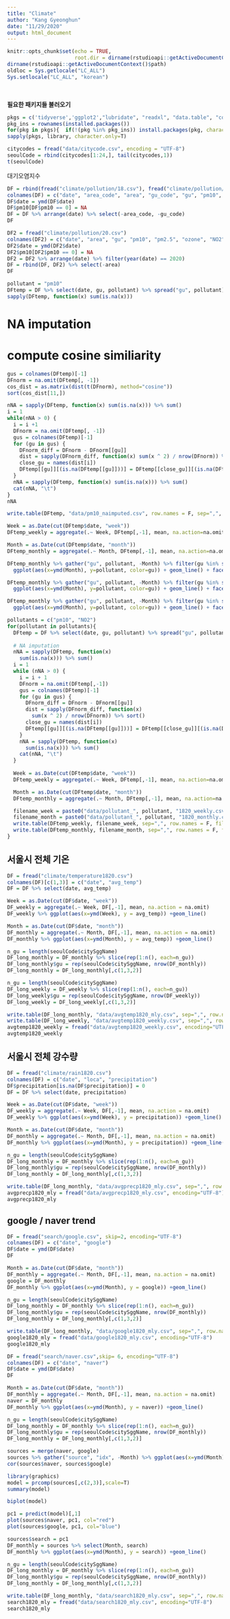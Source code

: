 ```yaml
---
title: "Climate"
author: "Kang Gyeonghun"
date: "11/29/2020"
output: html_document
---
```


```r
knitr::opts_chunk$set(echo = TRUE,
                      root.dir = dirname(rstudioapi::getActiveDocumentContext()$path))
dirname(rstudioapi::getActiveDocumentContext()$path)
oldloc = Sys.getlocale("LC_ALL")
Sys.setlocale("LC_ALL", "korean")
```

<br>

**필요한 패키지들 불러오기**
```r
pkgs = c('tidyverse','ggplot2',"lubridate", "readxl", "data.table", "corrr", "proxy")
pkg_ins = rownames(installed.packages())
for(pkg in pkgs){  if(!(pkg %in% pkg_ins)) install.packages(pkg, character.only=T) }
sapply(pkgs, library, character.only=T)
```

```r
citycodes = fread("data/citycode.csv", encoding = "UTF-8")
seoulCode = rbind(citycodes[1:24,], tail(citycodes,1))
t(seoulCode)
```

대기오염지수

```r
DF = rbind(fread("climate/pollution/18.csv"), fread("climate/pollution/19.csv"))
colnames(DF) = c("date", "area_code", "area", "gu_code", "gu", "pm10", "pm2.5", "ozone", "NO2", "CO", "SO2")
DF$date = ymd(DF$date)
DF$pm10[DF$pm10 == 0] = NA
DF = DF %>% arrange(date) %>% select(-area_code, -gu_code)
DF
```

```r
DF2 = fread("climate/pollution/20.csv")
colnames(DF2) = c("date", "area", "gu", "pm10", "pm2.5", "ozone", "NO2", "CO", "SO2")
DF2$date = ymd(DF2$date)
DF2$pm10[DF2$pm10 == 0] = NA
DF2 = DF2 %>% arrange(date) %>% filter(year(date) == 2020)
DF = rbind(DF, DF2) %>% select(-area)
DF
```

```r
pollutant = "pm10"
DFtemp = DF %>% select(date, gu, pollutant) %>% spread("gu", pollutant)
sapply(DFtemp, function(x) sum(is.na(x)))
```
# NA imputation
# compute cosine similiarity

```r
gus = colnames(DFtemp)[-1]
DFnorm = na.omit(DFtemp[, -1])
cos_dist = as.matrix(dist(t(DFnorm), method="cosine"))
sort(cos_dist[11,])
```


```r
nNA = sapply(DFtemp, function(x) sum(is.na(x))) %>% sum()
i = 1
while(nNA > 0) {
  i = i +1
  DFnorm = na.omit(DFtemp[, -1])
  gus = colnames(DFtemp)[-1]
  for (gu in gus) {
    DFnorm_diff = DFnorm - DFnorm[[gu]]
    dist = sapply(DFnorm_diff, function(x) sum(x ^ 2) / nrow(DFnorm)) %>% sort()
    close_gu = names(dist[i])
    DFtemp[[gu]][(is.na(DFtemp[[gu]]))] = DFtemp[[close_gu]][(is.na(DFtemp[[gu]]))]
  }
  nNA = sapply(DFtemp, function(x) sum(is.na(x))) %>% sum()
  cat(nNA, "\t")
}
nNA
```

```r
write.table(DFtemp, "data/pm10_naimputed.csv", row.names = F, sep=",", fileEncoding = "UTF-8")
```



```r
Week = as.Date(cut(DFtemp$date, "week"))
DFtemp_weekly = aggregate(.~ Week, DFtemp[,-1], mean, na.action=na.omit)

Month = as.Date(cut(DFtemp$date, "month"))
DFtemp_monthly = aggregate(.~ Month, DFtemp[,-1], mean, na.action=na.omit)

DFtemp_monthly %>% gather("gu", pollutant, -Month) %>% filter(gu %in% sort(seoulCode$citySggName)[1:9]) %>% 
  ggplot(aes(x=ymd(Month), y=pollutant, color=gu)) + geom_line() + facet_wrap(~gu, scales = "free")+ theme(legend.position="right")

DFtemp_monthly %>% gather("gu", pollutant, -Month) %>% filter(gu %in% sort(seoulCode$citySggName)[10:18]) %>% 
  ggplot(aes(x=ymd(Month), y=pollutant, color=gu)) + geom_line() + facet_wrap(~gu, scales = "free")+ theme(legend.position="right")

DFtemp_monthly %>% gather("gu", pollutant, -Month) %>% filter(gu %in% sort(seoulCode$citySggName)[19:25]) %>% 
  ggplot(aes(x=ymd(Month), y=pollutant, color=gu)) + geom_line() + facet_wrap(~gu, scales = "free")+ theme(legend.position="right")
```

```r
pollutants = c("pm10", "NO2")
for(pollutant in pollutants){
  DFtemp = DF %>% select(date, gu, pollutant) %>% spread("gu", pollutant)
  
  # NA imputation
  nNA = sapply(DFtemp, function(x)
    sum(is.na(x))) %>% sum()
  i = 1
  while (nNA > 0) {
    i = i + 1
    DFnorm = na.omit(DFtemp[,-1])
    gus = colnames(DFtemp)[-1]
    for (gu in gus) {
      DFnorm_diff = DFnorm - DFnorm[[gu]]
      dist = sapply(DFnorm_diff, function(x)
        sum(x ^ 2) / nrow(DFnorm)) %>% sort()
      close_gu = names(dist[i])
      DFtemp[[gu]][(is.na(DFtemp[[gu]]))] = DFtemp[[close_gu]][(is.na(DFtemp[[gu]]))]
    }
    nNA = sapply(DFtemp, function(x)
      sum(is.na(x))) %>% sum()
    cat(nNA, "\t")
  }
  
  Week = as.Date(cut(DFtemp$date, "week"))
  DFtemp_weekly = aggregate(.~ Week, DFtemp[,-1], mean, na.action=na.omit) %>% gather("gu", pollutant, -Week)

  Month = as.Date(cut(DFtemp$date, "month"))
  DFtemp_monthly = aggregate(.~ Month, DFtemp[,-1], mean, na.action=na.omit) %>% gather("gu", pollutant, -Month)

  filename_week = paste0("data/pollutant_", pollutant, "1820_weekly.csv")
  filename_month = paste0("data/pollutant_", pollutant, "1820_monthly.csv")
  write.table(DFtemp_weekly, filename_week, sep=",", row.names = F, fileEncoding="UTF-8")
  write.table(DFtemp_monthly, filename_month, sep=",", row.names = F, fileEncoding="UTF-8")
}
```


## 서울시 전체 기온

```r
DF = fread("climate/temperature1820.csv")
colnames(DF)[c(1,3)] = c("date", "avg_temp")
DF = DF %>% select(date, avg_temp)

Week = as.Date(cut(DF$date, "week"))
DF_weekly = aggregate(.~ Week, DF[,-1], mean, na.action = na.omit)
DF_weekly %>% ggplot(aes(x=ymd(Week), y = avg_temp)) +geom_line()

Month = as.Date(cut(DF$date, "month"))
DF_monthly = aggregate(.~ Month, DF[,-1], mean, na.action = na.omit)
DF_monthly %>% ggplot(aes(x=ymd(Month), y = avg_temp)) +geom_line()
```

```r
n_gu = length(seoulCode$citySggName)
DF_long_monthly = DF_monthly %>% slice(rep(1:n(), each=n_gu))
DF_long_monthly$gu = rep(seoulCode$citySggName, nrow(DF_monthly))
DF_long_monthly = DF_long_monthly[,c(1,3,2)]

n_gu = length(seoulCode$citySggName)
DF_long_weekly = DF_weekly %>% slice(rep(1:n(), each=n_gu))
DF_long_weekly$gu = rep(seoulCode$citySggName, nrow(DF_weekly))
DF_long_weekly = DF_long_weekly[,c(1,3,2)]

write.table(DF_long_monthly, "data/avgtemp1820_mly.csv", sep=",", row.names=F, fileEncoding = "UTF-8")
write.table(DF_long_weekly, "data/avgtemp1820_weekly.csv", sep=",", row.names=F, fileEncoding = "UTF-8")
avgtemp1820_weekly = fread("data/avgtemp1820_weekly.csv", encoding="UTF-8")
avgtemp1820_weekly
```



## 서울시 전체 강수량

```r
DF = fread("climate/rain1820.csv")
colnames(DF) = c("date", "loca", "precipitation")
DF$precipitation[is.na(DF$precipitation)] = 0
DF = DF %>% select(date, precipitation)

Week = as.Date(cut(DF$date, "week"))
DF_weekly = aggregate(.~ Week, DF[,-1], mean, na.action = na.omit)
DF_weekly %>% ggplot(aes(x=ymd(Week), y = precipitation)) +geom_line()

Month = as.Date(cut(DF$date, "month"))
DF_monthly = aggregate(.~ Month, DF[,-1], mean, na.action = na.omit)
DF_monthly %>% ggplot(aes(x=ymd(Month), y = precipitation)) +geom_line()
```

```r
n_gu = length(seoulCode$citySggName)
DF_long_monthly = DF_monthly %>% slice(rep(1:n(), each=n_gu))
DF_long_monthly$gu = rep(seoulCode$citySggName, nrow(DF_monthly))
DF_long_monthly = DF_long_monthly[,c(1,3,2)]

write.table(DF_long_monthly, "data/avgprecp1820_mly.csv", sep=",", row.names=F, fileEncoding = "UTF-8")
avgprecp1820_mly = fread("data/avgprecp1820_mly.csv", encoding="UTF-8")
avgprecp1820_mly
```



## google / naver trend

```r
DF = fread("search/google.csv", skip=2, encoding="UTF-8")
colnames(DF) = c("date", "google")
DF$date = ymd(DF$date)
DF

Month = as.Date(cut(DF$date, "month"))
DF_monthly = aggregate(.~ Month, DF[,-1], mean, na.action = na.omit)
google = DF_monthly
DF_monthly %>% ggplot(aes(x=ymd(Month), y = google)) +geom_line()

n_gu = length(seoulCode$citySggName)
DF_long_monthly = DF_monthly %>% slice(rep(1:n(), each=n_gu))
DF_long_monthly$gu = rep(seoulCode$citySggName, nrow(DF_monthly))
DF_long_monthly = DF_long_monthly[,c(1,3,2)]

write.table(DF_long_monthly, "data/google1820_mly.csv", sep=",", row.names=F, fileEncoding = "UTF-8")
google1820_mly = fread("data/google1820_mly.csv", encoding="UTF-8")
google1820_mly
```

```r
DF = fread("search/naver.csv",skip= 6, encoding="UTF-8")
colnames(DF) = c("date", "naver")
DF$date = ymd(DF$date)
DF

Month = as.Date(cut(DF$date, "month"))
DF_monthly = aggregate(.~ Month, DF[,-1], mean, na.action = na.omit)
naver = DF_monthly
DF_monthly %>% ggplot(aes(x=ymd(Month), y = naver)) +geom_line()

n_gu = length(seoulCode$citySggName)
DF_long_monthly = DF_monthly %>% slice(rep(1:n(), each=n_gu))
DF_long_monthly$gu = rep(seoulCode$citySggName, nrow(DF_monthly))
DF_long_monthly = DF_long_monthly[,c(1,3,2)]
```

```r
sources = merge(naver, google)
sources %>% gather("source", "idx", -Month) %>% ggplot(aes(x=ymd(Month), y=idx, color=source))+geom_line() + theme(legend.position="right")
cor(sources$naver, sources$google)
```

```r
library(graphics)
model = prcomp(sources[,c(2,3)],scale=T)
summary(model)

biplot(model)
```

```r
pc1 = predict(model)[,1]
plot(sources$naver, pc1, col="red")
plot(sources$google, pc1, col="blue")
```


```r
sources$search = pc1
DF_monthly = sources %>% select(Month, search)
DF_monthly %>% ggplot(aes(x=ymd(Month), y = search)) +geom_line()

n_gu = length(seoulCode$citySggName)
DF_long_monthly = DF_monthly %>% slice(rep(1:n(), each=n_gu))
DF_long_monthly$gu = rep(seoulCode$citySggName, nrow(DF_monthly))
DF_long_monthly = DF_long_monthly[,c(1,3,2)]

write.table(DF_long_monthly, "data/search1820_mly.csv", sep=",", row.names=F, fileEncoding = "UTF-8")
search1820_mly = fread("data/search1820_mly.csv", encoding="UTF-8")
search1820_mly
```


















